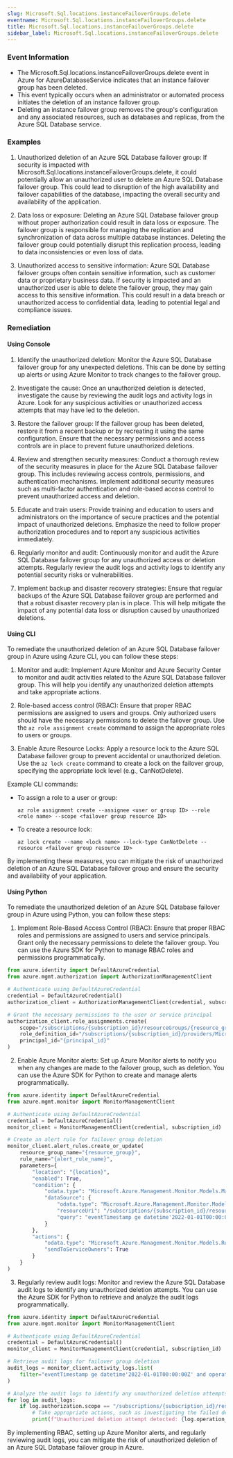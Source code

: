 ```yaml
--- 
slug: Microsoft.Sql.locations.instanceFailoverGroups.delete
eventname: Microsoft.Sql.locations.instanceFailoverGroups.delete
title: Microsoft.Sql.locations.instanceFailoverGroups.delete
sidebar_label: Microsoft.Sql.locations.instanceFailoverGroups.delete
---
```

                       
### Event Information

- The Microsoft.Sql.locations.instanceFailoverGroups.delete event in Azure for AzureDatabaseService indicates that an instance failover group has been deleted.
- This event typically occurs when an administrator or automated process initiates the deletion of an instance failover group.
- Deleting an instance failover group removes the group's configuration and any associated resources, such as databases and replicas, from the Azure SQL Database service.


### Examples

1. Unauthorized deletion of an Azure SQL Database failover group: If security is impacted with Microsoft.Sql.locations.instanceFailoverGroups.delete, it could potentially allow an unauthorized user to delete an Azure SQL Database failover group. This could lead to disruption of the high availability and failover capabilities of the database, impacting the overall security and availability of the application.

2. Data loss or exposure: Deleting an Azure SQL Database failover group without proper authorization could result in data loss or exposure. The failover group is responsible for managing the replication and synchronization of data across multiple database instances. Deleting the failover group could potentially disrupt this replication process, leading to data inconsistencies or even loss of data.

3. Unauthorized access to sensitive information: Azure SQL Database failover groups often contain sensitive information, such as customer data or proprietary business data. If security is impacted and an unauthorized user is able to delete the failover group, they may gain access to this sensitive information. This could result in a data breach or unauthorized access to confidential data, leading to potential legal and compliance issues.

### Remediation

#### Using Console

1. Identify the unauthorized deletion: Monitor the Azure SQL Database failover group for any unexpected deletions. This can be done by setting up alerts or using Azure Monitor to track changes to the failover group.

2. Investigate the cause: Once an unauthorized deletion is detected, investigate the cause by reviewing the audit logs and activity logs in Azure. Look for any suspicious activities or unauthorized access attempts that may have led to the deletion.

3. Restore the failover group: If the failover group has been deleted, restore it from a recent backup or by recreating it using the same configuration. Ensure that the necessary permissions and access controls are in place to prevent future unauthorized deletions.

4. Review and strengthen security measures: Conduct a thorough review of the security measures in place for the Azure SQL Database failover group. This includes reviewing access controls, permissions, and authentication mechanisms. Implement additional security measures such as multi-factor authentication and role-based access control to prevent unauthorized access and deletion.

5. Educate and train users: Provide training and education to users and administrators on the importance of secure practices and the potential impact of unauthorized deletions. Emphasize the need to follow proper authorization procedures and to report any suspicious activities immediately.

6. Regularly monitor and audit: Continuously monitor and audit the Azure SQL Database failover group for any unauthorized access or deletion attempts. Regularly review the audit logs and activity logs to identify any potential security risks or vulnerabilities.

7. Implement backup and disaster recovery strategies: Ensure that regular backups of the Azure SQL Database failover group are performed and that a robust disaster recovery plan is in place. This will help mitigate the impact of any potential data loss or disruption caused by unauthorized deletions.

#### Using CLI

To remediate the unauthorized deletion of an Azure SQL Database failover group in Azure using Azure CLI, you can follow these steps:

1. Monitor and audit: Implement Azure Monitor and Azure Security Center to monitor and audit activities related to the Azure SQL Database failover group. This will help you identify any unauthorized deletion attempts and take appropriate actions.

2. Role-based access control (RBAC): Ensure that proper RBAC permissions are assigned to users and groups. Only authorized users should have the necessary permissions to delete the failover group. Use the `az role assignment create` command to assign the appropriate roles to users or groups.

3. Enable Azure Resource Locks: Apply a resource lock to the Azure SQL Database failover group to prevent accidental or unauthorized deletion. Use the `az lock create` command to create a lock on the failover group, specifying the appropriate lock level (e.g., CanNotDelete).

Example CLI commands:

- To assign a role to a user or group:
  ```
  az role assignment create --assignee <user or group ID> --role <role name> --scope <failover group resource ID>
  ```

- To create a resource lock:
  ```
  az lock create --name <lock name> --lock-type CanNotDelete --resource <failover group resource ID>
  ```

By implementing these measures, you can mitigate the risk of unauthorized deletion of an Azure SQL Database failover group and ensure the security and availability of your application.

#### Using Python

To remediate the unauthorized deletion of an Azure SQL Database failover group in Azure using Python, you can follow these steps:

1. Implement Role-Based Access Control (RBAC): Ensure that proper RBAC roles and permissions are assigned to users and service principals. Grant only the necessary permissions to delete the failover group. You can use the Azure SDK for Python to manage RBAC roles and permissions programmatically.

```python
from azure.identity import DefaultAzureCredential
from azure.mgmt.authorization import AuthorizationManagementClient

# Authenticate using DefaultAzureCredential
credential = DefaultAzureCredential()
authorization_client = AuthorizationManagementClient(credential, subscription_id)

# Grant the necessary permissions to the user or service principal
authorization_client.role_assignments.create(
    scope="/subscriptions/{subscription_id}/resourceGroups/{resource_group}/providers/Microsoft.Sql/locations/{location}/instanceFailoverGroups/{failover_group}",
    role_definition_id="/subscriptions/{subscription_id}/providers/Microsoft.Authorization/roleDefinitions/{role_definition_id}",
    principal_id="{principal_id}"
)
```

2. Enable Azure Monitor alerts: Set up Azure Monitor alerts to notify you when any changes are made to the failover group, such as deletion. You can use the Azure SDK for Python to create and manage alerts programmatically.

```python
from azure.identity import DefaultAzureCredential
from azure.mgmt.monitor import MonitorManagementClient

# Authenticate using DefaultAzureCredential
credential = DefaultAzureCredential()
monitor_client = MonitorManagementClient(credential, subscription_id)

# Create an alert rule for failover group deletion
monitor_client.alert_rules.create_or_update(
    resource_group_name="{resource_group}",
    rule_name="{alert_rule_name}",
    parameters={
        "location": "{location}",
        "enabled": True,
        "condition": {
            "odata.type": "Microsoft.Azure.Management.Monitor.Models.ManagementEventRuleCondition",
            "dataSource": {
                "odata.type": "Microsoft.Azure.Management.Monitor.Models.RuleDataSource",
                "resourceUri": "/subscriptions/{subscription_id}/resourceGroups/{resource_group}/providers/Microsoft.Sql/locations/{location}/instanceFailoverGroups/{failover_group}",
                "query": "eventTimestamp ge datetime'2022-01-01T00:00:00Z' and operationName eq 'Microsoft.Sql/locations/instanceFailoverGroups/delete'"
            }
        },
        "actions": {
            "odata.type": "Microsoft.Azure.Management.Monitor.Models.RuleEmailAction",
            "sendToServiceOwners": True
        }
    }
)
```

3. Regularly review audit logs: Monitor and review the Azure SQL Database audit logs to identify any unauthorized deletion attempts. You can use the Azure SDK for Python to retrieve and analyze the audit logs programmatically.

```python
from azure.identity import DefaultAzureCredential
from azure.mgmt.monitor import MonitorManagementClient

# Authenticate using DefaultAzureCredential
credential = DefaultAzureCredential()
monitor_client = MonitorManagementClient(credential, subscription_id)

# Retrieve audit logs for failover group deletion
audit_logs = monitor_client.activity_logs.list(
    filter="eventTimestamp ge datetime'2022-01-01T00:00:00Z' and operationName eq 'Microsoft.Sql/locations/instanceFailoverGroups/delete'"
)

# Analyze the audit logs to identify any unauthorized deletion attempts
for log in audit_logs:
    if log.authorization.scope == "/subscriptions/{subscription_id}/resourceGroups/{resource_group}/providers/Microsoft.Sql/locations/{location}/instanceFailoverGroups/{failover_group}" and log.status.value == "Failed":
        # Take appropriate actions, such as investigating the failed deletion attempt
        print(f"Unauthorized deletion attempt detected: {log.operation_name}")
```

By implementing RBAC, setting up Azure Monitor alerts, and regularly reviewing audit logs, you can mitigate the risk of unauthorized deletion of an Azure SQL Database failover group in Azure.


 